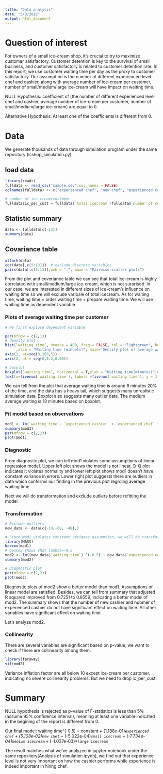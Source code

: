 ```yaml
---
title: "Data analysis"
date: "5/3/2018"
output: html_document
---
```

# Question of interest
For owners of a small ice-cream shop, it's crucial to try to maximize customer satisfactory. Customer detention is key to the survival of small business, and customer satisfactory is related to customer detention rate. In this report, we use customer waiting time per day as the proxy to customer satisfactory. Our assumption is the number of different experienced level chef and cashier, along with average number of ice-cream per customer, number of small/medium/large ice-cream will have impact on waiting time. 

NULL Hypothesis: coefficient of (the number of different experienced level chef and cashier, average number of ice-cream per customer, number of small/medium/large ice-cream) are equal to 0.

Alternative Hypothesis: At least one of the coefficients is different from 0.

# Data
We generate thousands of data through simulation program under the same repository (icshop_simulation.py). 

## load data
```r
library(readr)
fulldata <- read_csv("sample.csv",col_names = FALSE)
colnames(fulldata) <- c("experienced chef", "new chef", "experienced cashier", "new cashier", "small icecream", "medium icecream", "large icecream", "total icecream", "number of customer", "order waiting time", "prepare waiting time", "waiting time", "profit")

# number of ice-cream/customer
fulldata$ic_per_cust = fulldata$`total icecream`/fulldata$`number of customer`
```

## Statistic summary
```r
data <- fulldata[c(-13)]
summary(data)
```

## Covariance table
```r
attach(data)
cor(data[,c(5:13)])  # exclude discrete variables
pairs(data[,c(5:13)],pch = ".", main = "Pairwise scatter plots")
```

From the plot and coveriance table we can see that total ice-cream is highly correlated with small/medium/large ice-cream, which is not surprised. In our case, we are interested in different sizes of ice-cream's influence on waiting time so we will exclude varibale of total icecream. As for waiting time, waiting time = order waiting time + prepare waiting time. We will use waiting time as dependent variable. 


### Plots of average waiting time per customer
```r
# We first explore dependent variable 

par(mfrow = c(2,1))
# density plot
hist(`waiting time`, breaks = 400, freq = FALSE, col = "lightgreen", border = "darkgreen",axes = F
     ,xlab = "Waiting time (minuets)", main="Density plot of average waiting time/customer")
axis(1, at=seq(0,100,5))
axis(2, at = seq(0,0.2,0.05))

# boxplot
boxplot(`waiting time`, horizontal = T,xlab = "Waiting time(minutes)",main = "Boxplot of average waiting time",axes = F,staplewex = 1)
text(x=fivenum(`waiting time`), labels =fivenum(`waiting time`), y = 1.25)
```

We can tell from the plot that average waiting time is around 9 minutes 20% of the time, and the data has a heavy tail, which suggests many unrealistic simulation data. Boxplot also suggests many outlier data. The medium average waiting is 18 minutes based on boxplot. 

### Fit model based on observations

```r
mod1 <- lm(`waiting time`~ `experienced cashier` + `experienced chef` + `new cashier` + `new chef` + `small icecream`+`medium icecream`+`large icecream` + ic_per_cust)
summary(mod1)
par(mfrow = c(2,2))
plot(mod1)
```
### Diagnostic
From diagnostic plot, we can tell mod1 violates some assumptions of linear regression model. Upper left plot shows the model is not linear, Q-Q plot indicates it violates normality and lower left plot shows mod1 doesn't have constant variance in errors. Lower right plot suggests there are outliers in data which conforms our finding in the previous plot regrding average waiting time. 

Next we will do transformation and exclude outliers before refitting the model.

### Transformation
```r
# Exclude outliers
new_data <- data[c(-10,-69, -48),]

# Since mod1 violates constant variance assumption, we will do transformation on dependant variable using boxbox transformation. 
library(MASS)
boxcox(mod1)
# boxcox shows that lambda=-0.5
mod2 <- lm((new_data$`waiting time`) ^(-0.5) ~ new_data$`experienced cashier` + new_data$`experienced chef` + new_data$`new cashier` + new_data$`new chef` + new_data$`small icecream`+new_data$`medium icecream`+new_data$`large icecream` + new_data$ic_per_cust, data = new_data)
summary(mod2)

# Diagnostic plot
par(mfrow = c(2,2))
plot(mod2)
```

Diagnostic plots of mod2 show a better model than mod1. Assumptions of linear model are satisfied. Besides, we can tell from summary that adjusted R squared improved from 0.7251 to 0.8559, indicating a better model of mod2. The summary shows that the number of new cashier and nubmer of experienced cashier do not have significant effect on waiting time. All other variables have significant effect on waiting time. 

Let's analyze mod2.

### Collinearity
There are several variables are significant based on p-value, we want to check if there are collinearity among them.
```r
library(faraway)
vif(mod2)
```
Variance inflation factor are all below 10 except ice-cream per customer, indicating no severe collinearity problems. But we need to drop ic_per_cust.

# Summary
NULL hypothesis is rejected as p-value of F-statistics is less than 5% (assume 95% confidence interval), meaning at least one variable indicated in the begining of the report is different from 0.

Our final model: waiting time^(-0.5) = constant +  (1.188e-01)*`experienced chef` + (5.108e-02)*`new chef` + (-5.022e-04)*`small icecream` + 
    (-7.734e-04)*`medium icecream` + (-1.037e-03)*`large icecream`


The result matches what we've analyzed in jupyter notebook under the same repository(Analysis of simulation.ipynb), we find out that experience level is not very important on how the cashier performs while experience is indeed important in hiring chef. 








